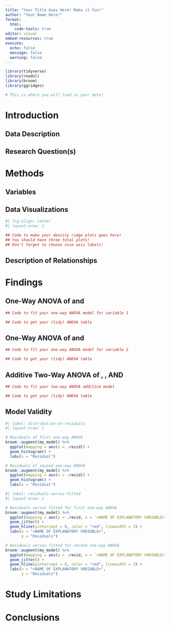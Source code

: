 ```yaml
---
title: "Your Title Goes Here! Make it fun!"
author: "Your Name Here!"
format: 
  html:
    code-tools: true
editor: visual
embed-resources: true
execute: 
  echo: false
  message: false
  warning: false
---
```


```r
library(tidyverse)
library(readxl)
library(broom)
library(ggridges)

# This is where you will load in your data! 


```

# Introduction

## Data Description

## Research Question(s)

# Methods

## Variables

## Data Visualizations

```r
#| fig-align: center
#| layout-nrow: 2

## Code to make your density ridge plots goes here! 
## You should have three total plots!
## Don't forget to choose nice axis labels!


```

## Description of Relationships

# Findings

## One-Way ANOVA of <RESPONSE VARIABLE> and <EXPLANATORY VARIABLE>

```r
## Code to fit your one-way ANOVA model for variable 1

## Code to get your (tidy) ANOVA table

```

## One-Way ANOVA of <RESPONSE VARIABLE> and <EXPLANATORY VARIABLE>

```r
## Code to fit your one-way ANOVA model for variable 2

## Code to get your (tidy) ANOVA table

```

## Additive Two-Way ANOVA of <RESPONSE VARIABLE>, <EXPLANATORY VARIABLE>, AND <EXPLANATORY VARIABLE>

```r
## Code to fit your two-way ANOVA additive model

## Code to get your (tidy) ANOVA table

```

## Model Validity

```r
#| label: distribution-of-residuals
#| layout-nrow: 1

# Residuals of first one-way ANOVA 
broom::augment(my_model) %>% 
  ggplot(mapping = aes(x = .resid)) +
  geom_histogram() +
  labs(x = "Residual")

# Residuals of second one-way ANOVA 
broom::augment(my_model) %>% 
  ggplot(mapping = aes(x = .resid)) +
  geom_histogram() +
  labs(x = "Residual")
```

```r
#| label: residuals-versus-fitted
#| layout-nrow: 1

# Residuals versus fitted for first one-way ANOVA 
broom::augment(my_model) %>% 
  ggplot(mapping = aes(y = .resid, x = `<NAME OF EXPLANATORY VARIABLE>`)) +
  geom_jitter() + 
  geom_hline(yintercept = 0, color = "red", linewidth = 3) +
  labs(x = "<NAME OF EXPLANATORY VARIABLE>", 
       y = "Residuals")

# Residuals versus fitted for second one-way ANOVA 
broom::augment(my_model) %>% 
  ggplot(mapping = aes(y = .resid, x = `<NAME OF EXPLANATORY VARIABLE>`)) +
  geom_jitter() + 
  geom_hline(yintercept = 0, color = "red", linewidth = 3) +
  labs(x = "<NAME OF EXPLANATORY VARIABLE>", 
       y = "Residuals")
```

# Study Limitations

# Conclusions

